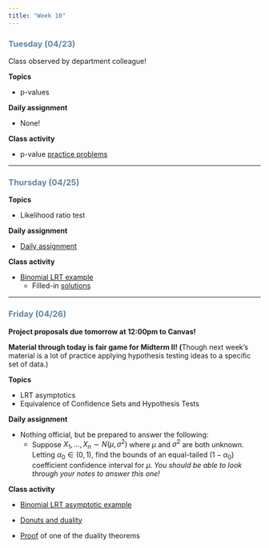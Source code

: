 ```yaml
---
title: "Week 10"
---
```


::: {style="color: #6284a2"}
### Tuesday (04/23)
:::

Class observed by department colleague!

**Topics**

-   p-values

**Daily assignment**

-   None!

**Class activity**

-   p-value [practice problems](class/17_power_pvals.pdf)

------------------------------------------------------------------------

::: {style="color: #6284a2"}
### Thursday (04/25)
:::

**Topics**

-   Likelihood ratio test

**Daily assignment**

-   [Daily assignment](daily/DA_19.pdf)

**Class activity**

-   [Binomial LRT example](class/18_lrt.Rmd)
    -   Filled-in [solutions](class/lrt.qmd)

------------------------------------------------------------------------

::: {style="color: #6284a2"}
### Friday (04/26)
:::

**Project proposals due tomorrow at 12:00pm to Canvas!**

**Material through today is fair game for Midterm II! (**Though next week's material is a lot of practice applying hypothesis testing ideas to a specific set of data.)

**Topics**

-   LRT asymptotics
-   Equivalence of Confidence Sets and Hypothesis Tests

**Daily assignment**

-   Nothing official, but be prepared to answer the following:
    -   Suppose $X_{1},\ldots, X_{n} \sim N(\mu, \sigma^2)$ where $\mu$ and $\sigma^2$ are both unknown. Letting $\alpha_{0} \in (0,1)$, find the bounds of an equal-tailed $(1-\alpha_{0})$ coefficient confidence interval for $\mu$. *You should be able to look through your notes to answer this one!*

**Class activity**

-   [Binomial LRT asymptotic example](class/lrt_asymptotics.Rmd)

-   [Donuts and duality](class/duality.qmd)

-   [Proof](files/duality_proof.pdf) of one of the duality theorems
